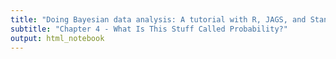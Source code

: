 ```yaml
---
title: "Doing Bayesian data analysis: A tutorial with R, JAGS, and Stan"
subtitle: "Chapter 4 - What Is This Stuff Called Probability?"
output: html_notebook
---
```


